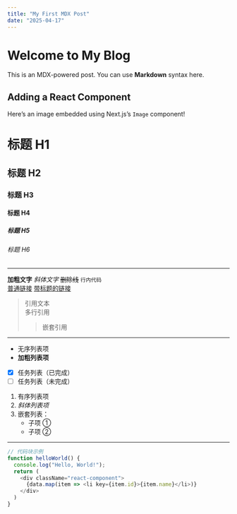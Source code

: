```yaml
---
title: "My First MDX Post"
date: "2025-04-17"
---
```


# Welcome to My Blog

This is an MDX-powered post. You can use **Markdown** syntax here.

## Adding a React Component


Here’s an image embedded using Next.js’s `Image` component!
# 标题 H1

## 标题 H2

### 标题 H3

#### 标题 H4

##### 标题 H5

###### 标题 H6

---

**加粗文字** *斜体文字* ~~删除线~~ `行内代码`  
[普通链接](https://example.com) [带标题的链接](https://example.com "示例标题")

> 引用文本  
> 多行引用  
>> 嵌套引用

---

- 无序列表项
- **加粗列表项**
- [x] 任务列表（已完成）
- [ ] 任务列表（未完成）

1. 有序列表项
2. _斜体列表项_
3. 嵌套列表：
   - 子项 ①
   - 子项 ②

---

```javascript
// 代码块示例
function helloWorld() {
  console.log("Hello, World!");
  return (
    <div className="react-component">
      {data.map(item => <li key={item.id}>{item.name}</li>)}
    </div>
  )
}